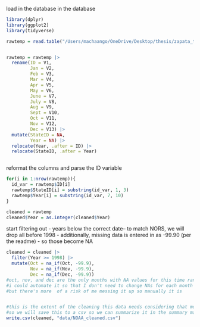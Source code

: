 
load in the database in the database
```r
library(dplyr)
library(ggplot2)
library(tidyverse)

rawtemp = read.table("/Users/machaango/OneDrive/Desktop/thesis/zapata_thesis/data/climdiv-tmpcst-v1.0.0-20241021.txt", header = FALSE, colClasses = c("character",rep("numeric",12)))


rawtemp = rawtemp |>
  rename(ID = V1,
         Jan = V2,
         Feb = V3,
         Mar = V4,
         Apr = V5,
         May = V6,
         June = V7,
         July = V8,
         Aug = V9,
         Sept = V10,
         Oct = V11,
         Nov = V12,
         Dec = V13) |>
  mutate(StateID = NA,
         Year = NA) |> 
  relocate(Year, .after = ID) |> 
  relocate(StateID, .after = Year)



```


reformat the columns and parse the ID variable
```r

for(i in 1:nrow(rawtemp)){
  id_var = rawtemp$ID[i]
  rawtemp$StateID[i] = substring(id_var, 1, 3)
  rawtemp$Year[i] = substring(id_var, 7, 10)
}

cleaned = rawtemp
cleaned$Year = as.integer(cleaned$Year)

```


start filtering out
- years below the correct date-- to match NORS, we will drop all before 1998
- additionally, missing data is entered in as -99.90 (per the readme)
- so those become NA


```r

cleaned = cleaned |> 
  filter(Year >= 1998) |> 
  mutate(Oct = na_if(Oct, -99.9),
         Nov = na_if(Nov, -99.9),
         Dec = na_if(Dec, -99.9))
#oct, nov, and dec are the only months with NA values for this time range so we'll just do those
#i could automate it so that I don't need to change NAs for each month manually
#but there's more  of a risk of me messing it up so manually it is


#this is the extent of the cleaning this data needs considering that most of this is numeric
#so we will save this to a csv so we can summarize it in the summary markdown
write.csv(cleaned, "data/NOAA_cleaned.csv")



```


